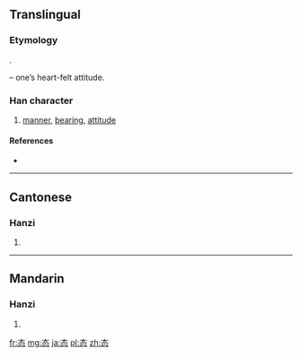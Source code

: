 {{also|態}}
==Translingual==
{{zh-hanzi-box|态|[[態]]}}

===Etymology===
{{Han simp|態|f=能|t=太}}.

{{Han compound|太|心|t2=heart|ls=psc|c1=p|c2=s}} – one’s heart-felt attitude.

===Han character===
{{Han char|rn=61|rad=心|as=04|sn=8|four=|canj=大戈心 (KIP)|ids=⿱[[太]][[心]]}}

# [[manner]], [[bearing]], [[attitude]]

====References====
* {{Han ref|kx=0379.071|hdz=42273.110|uh=6001|ud=24577}}

----

==Cantonese==

===Hanzi===
{{yue-hanzi|jyut=|y=taai3|tra=態}}

# {{defn|lang=yue|sort=心04}}

----

==Mandarin==

===Hanzi===
{{cmn-hanzi|tra=態|pin=[[tài]] ([[tai4]])|wg=t'ai<sup>4</sup>}}

# {{defn|lang=cmn|sort=心04}}

[[fr:态]]
[[mg:态]]
[[ja:态]]
[[pl:态]]
[[zh:态]]
